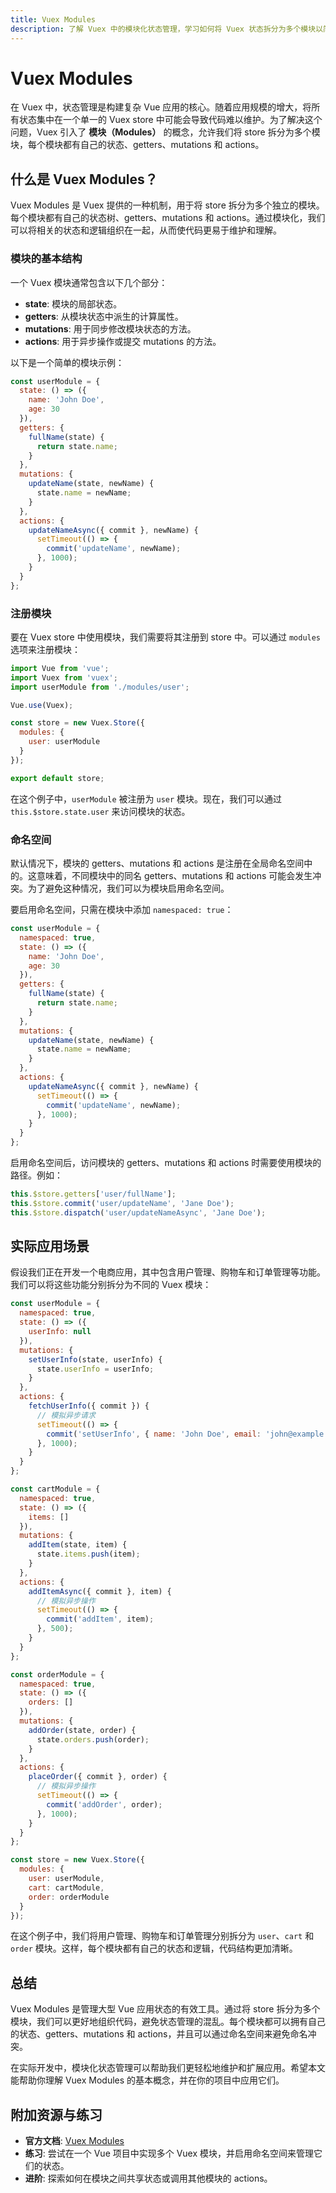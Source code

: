```yaml
---
title: Vuex Modules
description: 了解 Vuex 中的模块化状态管理，学习如何将 Vuex 状态拆分为多个模块以简化大型应用的状态管理。
---
```


# Vuex Modules

在 Vuex 中，状态管理是构建复杂 Vue 应用的核心。随着应用规模的增大，将所有状态集中在一个单一的 Vuex store 中可能会导致代码难以维护。为了解决这个问题，Vuex 引入了 **模块（Modules）** 的概念，允许我们将 store 拆分为多个模块，每个模块都有自己的状态、getters、mutations 和 actions。

## 什么是 Vuex Modules？

Vuex Modules 是 Vuex 提供的一种机制，用于将 store 拆分为多个独立的模块。每个模块都有自己的状态树、getters、mutations 和 actions。通过模块化，我们可以将相关的状态和逻辑组织在一起，从而使代码更易于维护和理解。

### 模块的基本结构

一个 Vuex 模块通常包含以下几个部分：

- **state**: 模块的局部状态。
- **getters**: 从模块状态中派生的计算属性。
- **mutations**: 用于同步修改模块状态的方法。
- **actions**: 用于异步操作或提交 mutations 的方法。

以下是一个简单的模块示例：

```javascript
const userModule = {
  state: () => ({
    name: 'John Doe',
    age: 30
  }),
  getters: {
    fullName(state) {
      return state.name;
    }
  },
  mutations: {
    updateName(state, newName) {
      state.name = newName;
    }
  },
  actions: {
    updateNameAsync({ commit }, newName) {
      setTimeout(() => {
        commit('updateName', newName);
      }, 1000);
    }
  }
};
```

### 注册模块

要在 Vuex store 中使用模块，我们需要将其注册到 store 中。可以通过 `modules` 选项来注册模块：

```javascript
import Vue from 'vue';
import Vuex from 'vuex';
import userModule from './modules/user';

Vue.use(Vuex);

const store = new Vuex.Store({
  modules: {
    user: userModule
  }
});

export default store;
```

在这个例子中，`userModule` 被注册为 `user` 模块。现在，我们可以通过 `this.$store.state.user` 来访问模块的状态。

### 命名空间

默认情况下，模块的 getters、mutations 和 actions 是注册在全局命名空间中的。这意味着，不同模块中的同名 getters、mutations 和 actions 可能会发生冲突。为了避免这种情况，我们可以为模块启用命名空间。

要启用命名空间，只需在模块中添加 `namespaced: true`：

```javascript
const userModule = {
  namespaced: true,
  state: () => ({
    name: 'John Doe',
    age: 30
  }),
  getters: {
    fullName(state) {
      return state.name;
    }
  },
  mutations: {
    updateName(state, newName) {
      state.name = newName;
    }
  },
  actions: {
    updateNameAsync({ commit }, newName) {
      setTimeout(() => {
        commit('updateName', newName);
      }, 1000);
    }
  }
};
```

启用命名空间后，访问模块的 getters、mutations 和 actions 时需要使用模块的路径。例如：

```javascript
this.$store.getters['user/fullName'];
this.$store.commit('user/updateName', 'Jane Doe');
this.$store.dispatch('user/updateNameAsync', 'Jane Doe');
```

## 实际应用场景

假设我们正在开发一个电商应用，其中包含用户管理、购物车和订单管理等功能。我们可以将这些功能分别拆分为不同的 Vuex 模块：

```javascript
const userModule = {
  namespaced: true,
  state: () => ({
    userInfo: null
  }),
  mutations: {
    setUserInfo(state, userInfo) {
      state.userInfo = userInfo;
    }
  },
  actions: {
    fetchUserInfo({ commit }) {
      // 模拟异步请求
      setTimeout(() => {
        commit('setUserInfo', { name: 'John Doe', email: 'john@example.com' });
      }, 1000);
    }
  }
};

const cartModule = {
  namespaced: true,
  state: () => ({
    items: []
  }),
  mutations: {
    addItem(state, item) {
      state.items.push(item);
    }
  },
  actions: {
    addItemAsync({ commit }, item) {
      // 模拟异步操作
      setTimeout(() => {
        commit('addItem', item);
      }, 500);
    }
  }
};

const orderModule = {
  namespaced: true,
  state: () => ({
    orders: []
  }),
  mutations: {
    addOrder(state, order) {
      state.orders.push(order);
    }
  },
  actions: {
    placeOrder({ commit }, order) {
      // 模拟异步操作
      setTimeout(() => {
        commit('addOrder', order);
      }, 1000);
    }
  }
};

const store = new Vuex.Store({
  modules: {
    user: userModule,
    cart: cartModule,
    order: orderModule
  }
});
```

在这个例子中，我们将用户管理、购物车和订单管理分别拆分为 `user`、`cart` 和 `order` 模块。这样，每个模块都有自己的状态和逻辑，代码结构更加清晰。

## 总结

Vuex Modules 是管理大型 Vue 应用状态的有效工具。通过将 store 拆分为多个模块，我们可以更好地组织代码，避免状态管理的混乱。每个模块都可以拥有自己的状态、getters、mutations 和 actions，并且可以通过命名空间来避免命名冲突。

在实际开发中，模块化状态管理可以帮助我们更轻松地维护和扩展应用。希望本文能帮助你理解 Vuex Modules 的基本概念，并在你的项目中应用它们。

## 附加资源与练习

- **官方文档**: [Vuex Modules](https://vuex.vuejs.org/zh/guide/modules.html)
- **练习**: 尝试在一个 Vue 项目中实现多个 Vuex 模块，并启用命名空间来管理它们的状态。
- **进阶**: 探索如何在模块之间共享状态或调用其他模块的 actions。